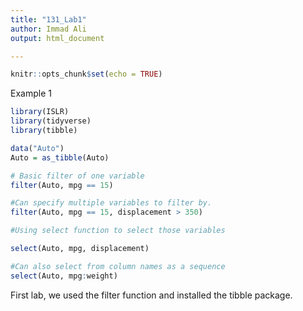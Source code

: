 ```yaml
---
title: "131_Lab1"
author: Immad Ali
output: html_document

---
```


```r
knitr::opts_chunk$set(echo = TRUE)
```

Example 1
```r
library(ISLR)
library(tidyverse)
library(tibble)

data("Auto")
Auto = as_tibble(Auto)

# Basic filter of one variable
filter(Auto, mpg == 15)

#Can specify multiple variables to filter by.
filter(Auto, mpg == 15, displacement > 350)
```


```r
#Using select function to select those variables

select(Auto, mpg, displacement)

#Can also select from column names as a sequence
select(Auto, mpg:weight)
```

First lab, we used the filter function and installed the tibble package. 